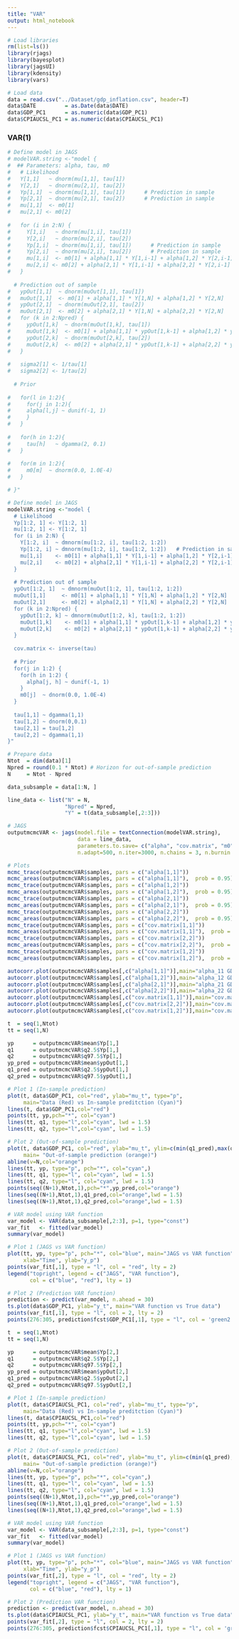 ```yaml
---
title: "VAR"
output: html_notebook
---
```


```r
# Load libraries
rm(list=ls())
library(rjags)
library(bayesplot)
library(jagsUI)
library(kdensity)
library(vars)
```

```r
# Load data
data = read.csv("../Dataset/gdp_inflation.csv", header=T)
data$DATE         = as.Date(data$DATE)
data$GDP_PC1      = as.numeric(data$GDP_PC1)
data$CPIAUCSL_PC1 = as.numeric(data$CPIAUCSL_PC1)
```

### VAR(1)
```r
# Define model in JAGS
# modelVAR.string <-"model {
#  ## Parameters: alpha, tau, m0
#   # Likelihood
#   Y[1,1]   ~ dnorm(mu[1,1], tau[1])
#   Y[2,1]   ~ dnorm(mu[2,1], tau[2])
#   Yp[1,1]  ~ dnorm(mu[1,1], tau[1])      # Prediction in sample
#   Yp[2,1]  ~ dnorm(mu[2,1], tau[2])      # Prediction in sample   
#   mu[1,1]  <- m0[1]
#   mu[2,1] <- m0[2]
  
#   for (i in 2:N) {
#     Y[1,i]   ~ dnorm(mu[1,i], tau[1])
#     Y[2,i]   ~ dnorm(mu[2,i], tau[2])
#     Yp[1,i]  ~ dnorm(mu[1,i], tau[1])      # Prediction in sample
#     Yp[2,i]  ~ dnorm(mu[2,i], tau[2])      # Prediction in sample   
#     mu[1,i]  <- m0[1] + alpha[1,1] * Y[1,i-1] + alpha[1,2] * Y[2,i-1]
#     mu[2,i] <- m0[2] + alpha[2,1] * Y[1,i-1] + alpha[2,2] * Y[2,i-1]
#   }
  
  # Prediction out of sample 
#   ypOut[1,1]  ~ dnorm(muOut[1,1], tau[1])
#   muOut[1,1]  <- m0[1] + alpha[1,1] * Y[1,N] + alpha[1,2] * Y[2,N]
#   ypOut[2,1]  ~ dnorm(muOut[2,1], tau[2])
#   muOut[2,1]  <- m0[2] + alpha[2,1] * Y[1,N] + alpha[2,2] * Y[2,N]
#   for (k in 2:Npred) {
#     ypOut[1,k]  ~ dnorm(muOut[1,k], tau[1])
#     muOut[1,k]  <- m0[1] + alpha[1,1] * ypOut[1,k-1] + alpha[1,2] * ypOut[2,k-1]
#     ypOut[2,k]  ~ dnorm(muOut[2,k], tau[2])
#     muOut[2,k]  <- m0[2] + alpha[2,1] * ypOut[1,k-1] + alpha[2,2] * ypOut[2,k-1]
#   }
  
#   sigma2[1] <- 1/tau[1]
#   sigma2[2] <- 1/tau[2]
  
  # Prior 
  
#   for(l in 1:2){
#     for(j in 1:2){
#     alpha[l,j] ~ dunif(-1, 1)
#     }
#   }
  
#   for(h in 1:2){
#     tau[h]   ~ dgamma(2, 0.1)
#   }
  
#   for(m in 1:2){
#     m0[m]  ~ dnorm(0.0, 1.0E-4)
#   }

# }"
```

```r
# Define model in JAGS
modelVAR.string <-"model {
  # Likelihood
  Yp[1:2, 1] <- Y[1:2, 1]
  mu[1:2, 1] <- Y[1:2, 1]
  for (i in 2:N) {
    Y[1:2, i]  ~ dmnorm(mu[1:2, i], tau[1:2, 1:2])
    Yp[1:2, i] ~ dmnorm(mu[1:2, i], tau[1:2, 1:2])   # Prediction in sample 
    mu[1,i]    <- m0[1] + alpha[1,1] * Y[1,i-1] + alpha[1,2] * Y[2,i-1]
    mu[2,i]    <- m0[2] + alpha[2,1] * Y[1,i-1] + alpha[2,2] * Y[2,i-1]
  }
  
  # Prediction out of sample 
  ypOut[1:2, 1]  ~ dmnorm(muOut[1:2, 1], tau[1:2, 1:2])
  muOut[1,1]     <- m0[1] + alpha[1,1] * Y[1,N] + alpha[1,2] * Y[2,N]
  muOut[2,1]     <- m0[2] + alpha[2,1] * Y[1,N] + alpha[2,2] * Y[2,N]
  for (k in 2:Npred) {
    ypOut[1:2, k] ~ dmnorm(muOut[1:2, k], tau[1:2, 1:2])
    muOut[1,k]    <- m0[1] + alpha[1,1] * ypOut[1,k-1] + alpha[1,2] * ypOut[2,k-1]
    muOut[2,k]    <- m0[2] + alpha[2,1] * ypOut[1,k-1] + alpha[2,2] * ypOut[2,k-1]
  }
  
  cov.matrix <- inverse(tau)
  
  # Prior 
  for(j in 1:2) {
    for(h in 1:2) {
      alpha[j, h] ~ dunif(-1, 1)
    }
    m0[j]  ~ dnorm(0.0, 1.0E-4)
  }
  
  tau[1,1] ~ dgamma(1,1)
  tau[1,2] ~ dnorm(0,0.1)
  tau[2,1] = tau[1,2]
  tau[2,2] ~ dgamma(1,1)
}"
```

```r
# Prepare data
Ntot  = dim(data)[1]
Npred = round(0.1 * Ntot) # Horizon for out-of-sample prediction
N     = Ntot - Npred

data_subsample = data[1:N, ]

line_data <- list("N" = N,
                  "Npred" = Npred,
                  "Y" = t(data_subsample[,2:3]))

# JAGS
outputmcmcVAR <- jags(model.file = textConnection(modelVAR.string),
                      data = line_data,
                      parameters.to.save= c("alpha", "cov.matrix", "m0", "Yp", "ypOut"), 
                      n.adapt=500, n.iter=3000, n.chains = 3, n.burnin = 500)
```

```r
# Plots
mcmc_trace(outputmcmcVAR$samples, pars = c("alpha[1,1]"))
mcmc_areas(outputmcmcVAR$samples, pars = c("alpha[1,1]"),  prob = 0.95)
mcmc_trace(outputmcmcVAR$samples, pars = c("alpha[1,2]"))
mcmc_areas(outputmcmcVAR$samples, pars = c("alpha[1,2]"),  prob = 0.95)
mcmc_trace(outputmcmcVAR$samples, pars = c("alpha[2,1]"))
mcmc_areas(outputmcmcVAR$samples, pars = c("alpha[2,1]"),  prob = 0.95)
mcmc_trace(outputmcmcVAR$samples, pars = c("alpha[2,2]"))
mcmc_areas(outputmcmcVAR$samples, pars = c("alpha[2,2]"),  prob = 0.95)
mcmc_trace(outputmcmcVAR$samples, pars = c("cov.matrix[1,1]"))
mcmc_areas(outputmcmcVAR$samples, pars = c("cov.matrix[1,1]"),  prob = 0.95)
mcmc_trace(outputmcmcVAR$samples, pars = c("cov.matrix[2,2]"))
mcmc_areas(outputmcmcVAR$samples, pars = c("cov.matrix[2,2]"),  prob = 0.95)
mcmc_trace(outputmcmcVAR$samples, pars = c("cov.matrix[1,2]"))
mcmc_areas(outputmcmcVAR$samples, pars = c("cov.matrix[1,2]"),  prob = 0.95)

autocorr.plot(outputmcmcVAR$samples[,c("alpha[1,1]")],main="alpha_11 GDP")
autocorr.plot(outputmcmcVAR$samples[,c("alpha[1,2]")],main="alpha_12 GDP")
autocorr.plot(outputmcmcVAR$samples[,c("alpha[2,1]")],main="alpha_21 GDP")
autocorr.plot(outputmcmcVAR$samples[,c("alpha[2,2]")],main="alpha_22 GDP")
autocorr.plot(outputmcmcVAR$samples[,c("cov.matrix[1,1]")],main="cov.matrix GDP")
autocorr.plot(outputmcmcVAR$samples[,c("cov.matrix[2,2]")],main="cov.matrix GDP")
autocorr.plot(outputmcmcVAR$samples[,c("cov.matrix[1,2]")],main="cov.matrix GDP")
```

```r
t  = seq(1,Ntot)
tt = seq(1,N)

yp      = outputmcmcVAR$mean$Yp[1,]
q1      = outputmcmcVAR$q2.5$Yp[1,]
q2      = outputmcmcVAR$q97.5$Yp[1,]
yp_pred = outputmcmcVAR$mean$ypOut[1,]
q1_pred = outputmcmcVAR$q2.5$ypOut[1,]
q2_pred = outputmcmcVAR$q97.5$ypOut[1,]

# Plot 1 (In-sample prediction)
plot(t, data$GDP_PC1, col="red", ylab="mu_t", type="p",
     main="Data (Red) vs In-sample preditction (Cyan)")
lines(t, data$GDP_PC1,col="red")
points(tt, yp,pch="*", col="cyan")
lines(tt, q1, type="l",col="cyan", lwd = 1.5)
lines(tt, q2, type="l",col="cyan", lwd = 1.5)

# Plot 2 (Out-of-sample prediction)
plot(t, data$GDP_PC1, col="red", ylab="mu_t", ylim=c(min(q1_pred),max(q2_pred)),
     main= "Out-of-sample prediction (orange)")
abline(v=N,col="orange")
lines(tt, yp, type="p", pch="*", col="cyan",)
lines(tt, q1, type="l", col="cyan", lwd = 1.5)
lines(tt, q2, type="l", col="cyan", lwd = 1.5)
points(seq((N+1),Ntot,1),pch="*",yp_pred,col="orange")
lines(seq((N+1),Ntot,1),q1_pred,col="orange",lwd = 1.5)
lines(seq((N+1),Ntot,1),q2_pred,col="orange",lwd = 1.5)
```

```r
# VAR model using VAR function
var_model <- VAR(data_subsample[,2:3], p=1, type="const")
var_fit   <- fitted(var_model)
summary(var_model)

# Plot 1 (JAGS vs VAR function)
plot(tt, yp, type="p", pch="*", col="blue", main="JAGS vs VAR function",
     xlab="Time", ylab="y_p")
points(var_fit[,1], type = "l", col = "red", lty = 2)
legend("topright", legend = c("JAGS", "VAR function"),
       col = c("blue", "red"), lty = 1)

# Plot 2 (Prediction VAR function)
prediction <- predict(var_model, n.ahead = 30)
ts.plot(data$GDP_PC1, ylab="y_t", main="VAR function vs True data")
points(var_fit[,1], type = "l", col = 2, lty = 2)
points(276:305, prediction$fcst$GDP_PC1[,1], type = "l", col = 'green2', lty = 2)
```

```r
t  = seq(1,Ntot)
tt = seq(1,N)

yp      = outputmcmcVAR$mean$Yp[2,]
q1      = outputmcmcVAR$q2.5$Yp[2,]
q2      = outputmcmcVAR$q97.5$Yp[2,]
yp_pred = outputmcmcVAR$mean$ypOut[2,]
q1_pred = outputmcmcVAR$q2.5$ypOut[2,]
q2_pred = outputmcmcVAR$q97.5$ypOut[2,]

# Plot 1 (In-sample prediction)
plot(t, data$CPIAUCSL_PC1, col="red", ylab="mu_t", type="p",
     main="Data (Red) vs In-sample preditction (Cyan)")
lines(t, data$CPIAUCSL_PC1,col="red")
points(tt, yp,pch="*", col="cyan")
lines(tt, q1, type="l",col="cyan", lwd = 1.5)
lines(tt, q2, type="l",col="cyan", lwd = 1.5)

# Plot 2 (Out-of-sample prediction)
plot(t, data$CPIAUCSL_PC1, col="red", ylab="mu_t", ylim=c(min(q1_pred),max(q2_pred)),
     main= "Out-of-sample prediction (orange)")
abline(v=N,col="orange")
lines(tt, yp, type="p", pch="*", col="cyan",)
lines(tt, q1, type="l", col="cyan", lwd = 1.5)
lines(tt, q2, type="l", col="cyan", lwd = 1.5)
points(seq((N+1),Ntot,1),pch="*",yp_pred,col="orange")
lines(seq((N+1),Ntot,1),q1_pred,col="orange",lwd = 1.5)
lines(seq((N+1),Ntot,1),q2_pred,col="orange",lwd = 1.5)
```

```r
# VAR model using VAR function
var_model <- VAR(data_subsample[,2:3], p=1, type="const")
var_fit   <- fitted(var_model)
summary(var_model)

# Plot 1 (JAGS vs VAR function)
plot(tt, yp, type="p", pch="*", col="blue", main="JAGS vs VAR function",
     xlab="Time", ylab="y_p")
points(var_fit[,2], type = "l", col = "red", lty = 2)
legend("topright", legend = c("JAGS", "VAR function"),
       col = c("blue", "red"), lty = 1)

# Plot 2 (Prediction VAR function)
prediction <- predict(var_model, n.ahead = 30)
ts.plot(data$CPIAUCSL_PC1, ylab="y_t", main="VAR function vs True data")
points(var_fit[,2], type = "l", col = 2, lty = 2)
points(276:305, prediction$fcst$CPIAUCSL_PC1[,1], type = "l", col = 'green2', lty = 2)
```
